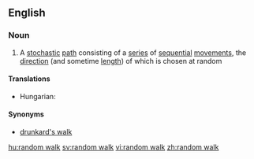 ==English==

===Noun===
{{wikipedia}}
{{en-noun|sg=[[random]] [[walk]]}}

# {{mathematics}} A [[stochastic]] [[path]] consisting of a [[series]] of [[sequential]] [[movement]]s, the [[direction]] (and sometime [[length]]) of which is chosen at random

====Translations====
{{trans-top|stochastic path}}
* Hungarian: {{t-|hu|véletlen bolyongás}}
{{trans-mid}}
{{trans-bottom}}

====Synonyms====
* [[drunkard's walk]]

[[hu:random walk]]
[[sv:random walk]]
[[vi:random walk]]
[[zh:random walk]]